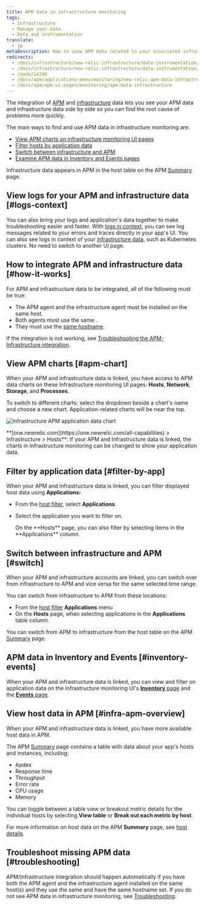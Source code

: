 ```yaml
---
title: APM data in infrastructure monitoring
tags:
  - Infrastructure
  - Manage your data
  - Data and instrumentation
translate:
  - jp
metaDescription: How to view APM data related to your associated infrastructure data in New Relic.
redirects:
  - /docs/infrastructure/new-relic-infrastructure/data-instrumentation/infra-apm-overview
  - /docs/infrastructure/new-relic-infrastructure/data-instrumentation/new-relic-apm-data-infrastructure
  - /node/14346
  - /docs/apm/applications-menu/monitoring/new-relic-apm-data-infrastructure
  - /docs/apm/apm-ui-pages/monitoring/apm-data-infrastructure
---
```



The integration of [APM](/docs/apm/new-relic-apm/getting-started/welcome-new-relic-apm) and [infrastructure](/docs/infrastructure/new-relic-infrastructure/getting-started/welcome-new-relic-infrastructure) data lets you see your APM data and infrastructure data side by side so you can find the root cause of problems more quickly.

The main ways to find and use APM data in infrastructure monitoring are:

* [View APM charts on infrastructure monitoring UI pages](#apm-chart)
* [Filter hosts by application data](#filter-by-app)
* [Switch between infrastructure and APM](#switch)
* [Examine APM data in Inventory and Events pages](#inventory-events)

Infrastructure data appears in APM in the host table on the APM [Summary](/docs/apm/applications-menu/monitoring/apm-overview-page) page.

## View logs for your APM and infrastructure data [#logs-context]

You can also bring your logs and application's data together to make troubleshooting easier and faster. With [logs in context](/docs/logs/logs-context/configure-logs-context-apm-agents/), you can see log messages related to your errors and traces directly in your app's UI. You can also see logs in context of your [infrastructure data](/docs/logs/forward-logs/forward-your-logs-using-infrastructure-agent/), such as Kubernetes clusters. No need to switch to another UI page.

## How to integrate APM and infrastructure data [#how-it-works]

For APM and infrastructure data to be integrated, all of the following must be true:

* The APM agent and the infrastructure agent must be installed on the same host.
* Both agents must use the same <InlinePopover type="licenseKey" />.
* They must use the [same hostname](/docs/infrastructure/new-relic-infrastructure/troubleshooting/apm-data-missing-infrastructure#hostnames).

If the integration is not working, see [Troubleshooting the APM-Infrastructure integration](/docs/infrastructure/new-relic-infrastructure/troubleshooting/apm-data-missing-infrastructure).

## View APM charts [#apm-chart]

When your APM and infrastructure data is linked, you have access to APM data charts on these Infrastructure monitoring UI pages: **Hosts**, **Network**, **Storage**, and **Processes**.

To switch to different charts: select the dropdown beside a chart's name and choose a new chart. Application-related charts will be near the top.

<img
  title="infra-apm-chart.png"
  alt="Infrastructure APM application data chart"
  src={infrastructureInfraApmDataChart}
/>

<figcaption>
  **[one.newrelic.com](https://one.newrelic.com/all-capabilities) > Infrastructure > Hosts**: If your APM and Infrastructure data is linked, the charts in Infrastructure monitoring can be changed to show your application data.
</figcaption>

## Filter by application data [#filter-by-app]

When your APM and infrastructure data is linked, you can filter displayed host data using **Applications:**

* From the [host filter](/docs/infrastructure/new-relic-infrastructure/filter-group/filter-sets-organize-your-infrastructure-hosts), select **Applications**.
* Select the application you want to filter on.

  <Callout variant="tip">
    On the **Hosts** page, you can also filter by selecting items in the **Applications** column.
  </Callout>

## Switch between infrastructure and APM [#switch]

When your APM and infrastructure accounts are linked, you can switch over from infrastructure to APM and vice versa for the same selected time range.

You can switch from infrastructure to APM from these locations:

* From the [host filter](/docs/infrastructure/new-relic-infrastructure/filter-group/filter-sets-organize-your-infrastructure-hosts) **Applications** menu
* On the **Hosts** page, when selecting applications in the **Applications** table column.

You can switch from APM to infrastructure from the host table on the APM [Summary](#infra-apm-overview) page.

## APM data in Inventory and Events [#inventory-events]

When your APM and infrastructure data is linked, you can view and filter on application data on the Infrastructure monitoring UI's [**Inventory** page](/docs/infrastructure/new-relic-infrastructure/infrastructure-ui-pages/infrastructure-inventory-page-search-your-entire-infrastructure) and the [**Events** page](/docs/infrastructure/new-relic-infrastructure/infrastructure-ui-pages/infrastructure-events-page-live-feed-every-agent).

## View host data in APM [#infra-apm-overview]

When your APM and infrastructure data is linked, you have more available host data in APM.

The APM [Summary](/docs/apm/applications-menu/monitoring/apm-overview-page) page contains a table with data about your app's hosts and instances, including:

* Apdex
* Response time
* Throughput
* Error rate
* CPU usage
* Memory

You can toggle between a table view or breakout metric details for the individual hosts by selecting **View table** or **Break out each metric by host**.

For more information on host data on the APM **Summary** page, see [host details](/docs/apm/applications-menu/monitoring/apm-overview-page#host_details).

## Troubleshoot missing APM data [#troubleshooting]

APM/Infrastructure integration should happen automatically if you have both the APM agent and the infrastructure agent installed on the same host(s) and they use the same <InlinePopover type="licenseKey" /> and have the same hostname set. If you do not see APM data in infrastructure monitoring, see [Troubleshooting](/docs/infrastructure/new-relic-infrastructure/troubleshooting/troubleshooting-apm-data-not-infrastructure).
